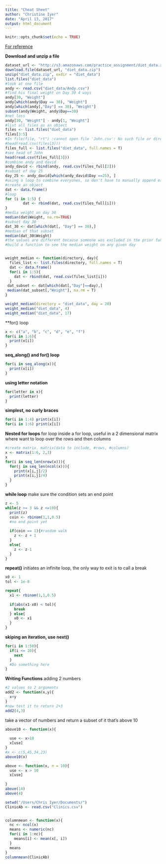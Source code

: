 ```yaml
---
title: "Cheat Sheet"
author: "Christine Iyer"
date: "April 13, 2017"
output: html_document
---
```


```r
knitr::opts_chunk$set(echo = TRUE)
```

[For reference](https://github.com/derekfranks/practice_assignment/blob/master/practice_assignment.rmd)

**Download and unzip a file**

```r
dataset_url <- "http://s3.amazonaws.com/practice_assignment/diet_data.zip"
download.file(dataset_url, "diet_data.zip")
unzip("diet_data.zip", exdir = "diet_data")
list.files("diet_data")
#look at one file
andy <- read.csv("diet_data/Andy.csv")
#find his final weight on Day 30 4 ways
andy[30, "Weight"]
andy[which(andy$Day == 30), "Weight"]
andy[which(andy[,"Day"] == 30), "Weight"]
subset(andy$Weight, andy$Day==30)
#net loss
andy[30, "Weight"] - andy[1, "Weight"]
#list all files as an object
files <- list.files("diet_data")
files[3:5]
#In file(file, "rt") :cannot open file 'John.csv': No such file or directory
#head(read.csv(files[3]))
files_full <- list.files("diet_data", full.names = T)
#see head of John
head(read.csv(files_full[3]))
#combine andy and david
andy_david <- rbind(andy, read.csv(files_full[2]))
#subset of day 25
day_25 <- andy_david[which(andy_david$Day ==25), ]
#using a loop to combine everyones, so don't have to manually append each one
#create an object 
dat <- data.frame()
#loop
for (i in 1:5) {
        dat <- rbind(dat, read.csv(files_full[i]))
}
#media weight on day 30
median(dat$Weight, na.rm=TRUE)
#subset day 30
dat_30 <- dat[which(dat[, "Day"] == 30),]
#median of that subset
median(dat_30$Weight)
#the values are different because someone was excluded in the prior function
#build a function to see the median weight on any given day



```

```r
weight_median <- function(directory, day){
  files_list <- list.files(directory, full.names = T)
  dat <- data.frame()
  for(i in 1:5){
    dat <- rbind(dat, read.csv(files_list[i]))
  }
 dat_subset <- dat[which(dat[,"Day"]==day),]
 median(dat_subset[,"Weight"], na.rm = T)
}

```

```r
weight_median(directory = "diet_data", day = 20)
weight_median("diet_data", 4)
weight_median("diet_data", 17)
```

**for() loop

```r
x <- c("a", "b", "c", "d", "e", "f")
for(i in 1:6){
  print(x[i])
}
```

**seq_along() and for() loop**

```r
for(i in seq_along(x)){
  print(x[i])
}
```

**using letter notation**

```r
for(letter in x){
  print(letter)
}
```

**simplest, no curly braces**

```r
for(i in 1:4) print(x[i])
for(i in 1:6) print(x[i])
```

**Nested for loops**
for loop inside a for loop, useful in a 2 dimensional matrix where want to loop over the rows and then columns

```r
#create matrix. matrix(data to include, #rows, #columns)
x <- matrix(1:6, 2,3)
x
for(i in seq_len(nrow(x))){
  for(j in seq_len(ncol(x))){
    print(x[i,j]/2)
    print(x[i,j]/4)
  }
}
```

**while loop**
make sure the condition sets an end point

```r
z <- 5
while(z >= 3 && z <=10){
  print(z)
  coin <- rbinom(1,1,0.5)
  #no end point yet
  
  if(coin == 1){#random walk
    z <- z + 1
  }
  else{
    z <- z-1
  }
}
```

**repeat()**
initiates an infinite loop, the only way to exit is to call a break

```r
x0 <- 1
tol <- 1e-8

repeat{
  x1 <- rbinom(1,1,0.5)
  
  if(abs(x1-x0) < tol){
    break
  } else{
    x0 <- x1
  }
}
```

**skiping an iteration, use next()**

```r
for(i in 1:50){
  if(i <= 20){
    next
  }
  #Do something here
}
```

**Writing Functions**
adding 2 numbers

```r
#2 values so 2 arguments
add2 <- function(x,y){
  x+y
}
#now test it to return 2+3
add2(4,3)
```

take a vector of numbers and return a subset of it that's above 10

```r
above10 <- function(x){
  
  use <- x>10
  x[use]
} 
#x <- c(5,45,34,23)
above10(x)
```

```r
above <- function(x, n = 10){
  use <- x > 10
  x[use]
  
}
above(14)
above(4)
```

```r
setwd("/Users/Chris Iyer/Documents/")
ClinicAb <- read.csv("Clinics.csv")


columnmean <- function(x){
  nc <- ncol(x)
  means <- numeric(nc)
  for(i in 1:nc){
    means[i] <- mean(x[, i])
  }
  means
}
columnmean(ClinicAb)
```

